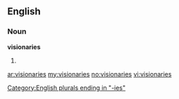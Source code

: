 ==English==

===Noun===
'''visionaries'''

# {{plural of|[[visionary]]}}

[[Category:English plurals ending in "-ies"]]

[[ar:visionaries]]
[[my:visionaries]]
[[no:visionaries]]
[[vi:visionaries]]